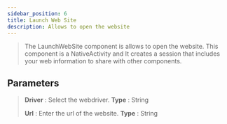 ---
sidebar_position: 6
title: Launch Web Site
description: Allows to open the website
---

> The LaunchWebSite component is allows to open the website. This component is a NativeActivity and It creates a session that includes your web information to share with other components.

## Parameters

> **Driver** :  Select the webdriver. **Type** : String
>
> **Url** : Enter the url of the website. **Type** : String
